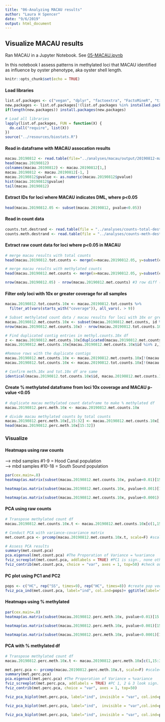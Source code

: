 ```yaml
---
title: "06-Analyzing MACAU results"
author: "Laura H Spencer"
date: "9/6/2019"
output: html_document
---
```

## Visualize MACAU results 

Ran MACAU in a Jupyter Notebook. See [05-MACAU.ipynb](https://github.com/sr320/paper-oly-mbdbs-gen/blob/master/code/05-MACAU.ipynb)

In this notebook I assess patterns in methylated loci that MACAU identified as influence by oyster phenotype, aka oyster shell length. 

```r
knitr::opts_chunk$set(echo = TRUE)
```

#### Load libraries 

```r
list.of.packages <- c("vegan", "dplyr", "factoextra", "FactoMineR", "tidyverse", "tibble", "reshape2", "gplots") #add new libraries here 
new.packages <- list.of.packages[!(list.of.packages %in% installed.packages()[,"Package"])]
if(length(new.packages)) install.packages(new.packages)

# Load all libraries 
lapply(list.of.packages, FUN = function(X) {
  do.call("require", list(X)) 
})
source("../resources/biostats.R")
```

#### Read in dataframe with MACAU assocation results 

```r
macau.20190812 <- read.table(file="../analyses/macau/output/20190812-macau.assoc.txt", sep = "\t", stringsAsFactors = F)
head(macau.20190812)
colnames(macau.20190812) <- macau.20190812[1,]
macau.20190812 <- macau.20190812[-1, ] 
macau.20190812$pvalue <- as.numeric(macau.20190812$pvalue)
hist(macau.20190812$pvalue)
tail(macau.20190812)
```

#### Extract IDs for loci where MACAU indicates DML, where p<0.05 

```r
head(macau.20190812.05 <- subset(macau.20190812, pvalue<0.05))
```

#### Read in count data 

```r
counts.tot.destrand <- read.table(file = "../analyses/counts-total-destrand.txt", header = T)
counts.meth.destrand <- read.table(file = "../analyses/counts-meth-destrand.txt", header = T)
```

#### Extract raw count data for loci where p<0.05 in MACAU 

```r
# merge macau results with total counts 
head(macau.20190812.tot.counts <- merge(x=macau.20190812.05, y=subset(counts.tot.destrand, siteID %in% macau.20190812.05$id), by.x="id", by.y="siteID"))

# merge macau results with methylated counts 
head(macau.20190812.met.counts <- merge(x=macau.20190812.05, y=subset(counts.meth.destrand, siteID %in% macau.20190812.05$id), by.x="id", by.y="siteID"))

nrow(macau.20190812.05) - nrow(macau.20190812.met.counts) #3 row diff (due to duplicate contig ID's, weird)
```

#### Filter only loci with 10x or greater coverage for all samples 

```r
macau.20190812.tot.counts.10x <- macau.20190812.tot.counts %>% 
  filter_at(vars(starts_with("coverage")), all_vars(. > 9))

# Subset methylated count data / macau results for loci with 10x or greater coverage 
macau.20190812.met.counts.10x <- subset(macau.20190812.met.counts, id %in% macau.20190812.tot.counts.10x$id)
nrow(macau.20190812.met.counts.10x) - nrow(macau.20190812.tot.counts.10x) #2 extra rows in methyl.counts.10x df 

# Find duplicated contig entries in methyl.counts.10x df 
z <- macau.20190812.met.counts.10x[duplicated(macau.20190812.met.counts.10x$id),"id"]
macau.20190812.met.counts.10x[macau.20190812.met.counts.10x$id %in% z,] # Weird, duplicate entries have diff't counts

#Remove rows with the duplicate contigs 
macau.20190812.met.counts.10x <- macau.20190812.met.counts.10x[!(macau.20190812.met.counts.10x$id %in% z), ]
macau.20190812.tot.counts.10x <- macau.20190812.tot.counts.10x[!(macau.20190812.tot.counts.10x$id %in% z),]

# Confirm meth.10x and tot.10x df are same 
identical(macau.20190812.tot.counts.10x$id, macau.20190812.met.counts.10x$id) #yes 
```

#### Create % methylated dataframe from loci 10x coverage and MACAU p-value <0.05

```r
# duplicate macau methylated count dataframe to make % methylated df 
macau.20190812.perc.meth.10x <- macau.20190812.met.counts.10x

# divide macau methylated counts by total counts 
macau.20190812.perc.meth.10x[,15:32] <- macau.20190812.met.counts.10x[,15:32]/macau.20190812.tot.counts.10x[,15:32]
head(macau.20190812.perc.meth.10x[15:32])
```

### Visualize 

#### Heatmaps using raw counts  

---> mbd samples #1-9 = Hood Canal population  
---> mbd samples #10-18 = South Sound population  

```r
par(cex.main=.8)
heatmap(as.matrix(subset(macau.20190812.met.counts.10x, pvalue<0.01)[15:32]), main = "MACAU id'd counts, pvalue <0.01", xlab = "mbd sample", ylab = "loci")

heatmap(as.matrix(subset(macau.20190812.met.counts.10x, pvalue<0.001)[15:32]), main = "MACAU id'd counts, pvalue <0.001", xlab = "mbd sample", ylab = "loci")

heatmap(as.matrix(subset(macau.20190812.met.counts.10x, pvalue<0.0001)[15:32]), main = "MACAU id'd counts, pvalue <0.0001", xlab = "mbd sample", ylab = "loci")
```

#### PCA using raw counts 

```r
# Transpose methylated count df 
macau.20190812.met.counts.10x.t <- macau.20190812.met.counts.10x[c(1,15:32)] %>% remove_rownames %>% gather(column, value, -id) %>% spread(id, value) %>% column_to_rownames(var="column")

# Conduct PCA with variance-covariance matrix 
met.count.pca <- prcomp(macau.20190812.met.counts.10x.t, scale=F) #scale=F for variance-covariance matrix

# Assess PCA results 
summary(met.count.pca)
pca.eigenval(met.count.pca) #The Proporation of Variance = %variance 
fviz_screeplot(met.count.pca, addlabels = TRUE) #PC1 is sign., none other are  
fviz_contrib(met.count.pca, choice = "var", axes = 1, top=50) #check out loci that are high contributors
```

#### PC plot using PC1 and PC2   

```r
pops <- c("HC", rep("SS", times=9), rep("HC", times=8)) #create pop vector for color-coding 
fviz_pca_ind(met.count.pca, label="ind", col.ind=pops)+ ggtitle(label="PCA methylated counts, loci id'd by MACAU, PC 1x2")  #(could also use fviz_pca_biplot) 
```

#### Heatmaps using % methylated 

```r
par(cex.main=.8)
heatmap(as.matrix(subset(macau.20190812.perc.meth.10x, pvalue<0.01)[15:32]), main = "MACAU id'd % methylated, pvalue <0.01", xlab = "mbd sample", ylab = "loci")

heatmap(as.matrix(subset(macau.20190812.perc.meth.10x, pvalue<0.001)[15:32]), main = "MACAU id'd % methylated, pvalue <0.001", xlab = "mbd sample", ylab = "loci")

heatmap(as.matrix(subset(macau.20190812.perc.meth.10x, pvalue<0.0001)[15:32]), main = "MACAU id'd % methylated, pvalue <0.0001", xlab = "mbd sample", ylab = "loci")
```

#### PCA with % methylated df 

```r
# Transpose methylated count df 
macau.20190812.perc.meth.10x.t <- macau.20190812.perc.meth.10x[c(1,15:32)] %>% remove_rownames %>% gather(column, value, -id) %>% spread(id, value) %>% column_to_rownames(var="column")

met.perc.pca <- prcomp(macau.20190812.perc.meth.10x.t, scale=F) #scale=F for variance-covariance matrix
summary(met.perc.pca)
pca.eigenval(met.perc.pca) #The Proporation of Variance = %variance 
fviz_screeplot(met.perc.pca, addlabels = TRUE) #PC 1, 2 & 3 look sign.
fviz_contrib(met.perc.pca, choice = "var", axes = 1, top=50)

fviz_pca_biplot(met.perc.pca, label="ind", invisible = "var", col.ind=pops, axes = c(1,2), pointsize=3) + ggtitle(label="PCA % methylated, loci id'd by MACAU, PC 1x2")

fviz_pca_biplot(met.perc.pca, label="ind",  invisible = "var",col.ind=pops, axes = c(1,3), pointsize=3) + ggtitle(label="PCA % methylated, loci id'd by MACAU, PC 1x3")

fviz_pca_biplot(met.perc.pca, label="ind", invisible = "var", col.ind=pops, axes = c(2,3), pointsize=3) + ggtitle(label="PCA % methylated, loci id'd by MACAU, PC 2x3")  #dimension 2 = pop separation 
```
